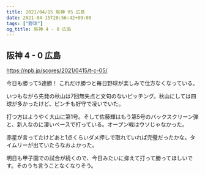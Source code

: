 ```yaml
---
title: 2021/04/15 阪神 VS 広島
date: 2021-04-15T20:56:42+09:00
tags: ["野球"]
og_title: 阪神 4 - 0 広島
---
```


## 阪神 4 - 0 広島

https://npb.jp/scores/2021/0415/t-c-05/


今日も勝って5連勝！ これだけ勝つと毎日野球が楽しみで仕方なくなっている。

いつもながら先発の秋山は7回無失点と文句のないピッチング。秋山にしては四球が多かったけど、ピンチも好守で凌いでいた。

打つ方はようやく大山に第1号。そして佐藤輝はもう第5号のバックスクリーン弾と、新人なのに凄いペースで打っている。オープン戦はウソじゃなかった。

赤星が言ってたけどあと1点くらいダメ押しで取れていれば完璧だったかな。タイムリーが出ていたらなおよかった。

明日も甲子園での試合が続くので、今日みたいに抑えて打って勝ってほしいです。そのうち言うことなくなりそう。